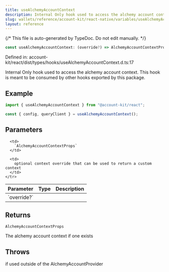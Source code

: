 ```yaml
---
title: useAlchemyAccountContext
description: Internal Only hook used to access the alchemy account context. This hook is meant to be consumed by other hooks exported by this package.
slug: wallets/reference/account-kit/react-native/variables/useAlchemyAccountContext
layout: reference
---
```


{/* This file is auto-generated by TypeDoc. Do not edit manually. */}

```ts
const useAlchemyAccountContext: (override?) => AlchemyAccountContextProps;
```

Defined in: account-kit/react/dist/types/hooks/useAlchemyAccountContext.d.ts:17

Internal Only hook used to access the alchemy account context.
This hook is meant to be consumed by other hooks exported by this package.

## Example

```ts twoslash
import { useAlchemyAccountContext } from "@account-kit/react";

const { config, queryClient } = useAlchemyAccountContext();
```

## Parameters

<table>
  <thead>
    <tr>
      <th align="left">Parameter</th>
      <th align="left">Type</th>
      <th align="left">Description</th>
    </tr>
  </thead>

  <tbody>
    <tr>
      <td>
        `override?`
      </td>

      <td>
        `AlchemyAccountContextProps`
      </td>

      <td>
        optional context override that can be used to return a custom context
      </td>
    </tr>

  </tbody>
</table>

## Returns

`AlchemyAccountContextProps`

The alchemy account context if one exists

## Throws

if used outside of the AlchemyAccountProvider
